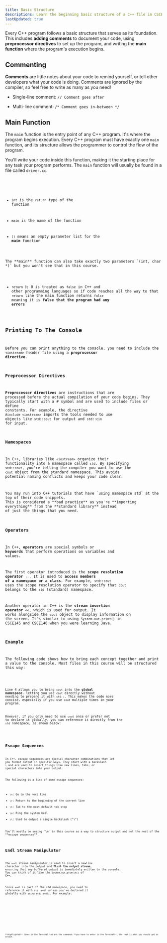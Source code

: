 ```yaml
---
title: Basic Structure
descriptions: Learn the beginning basic structure of a C++ file in CSCE240.
lastUpdated: true
---
```


Every C++ program follows a basic structure that serves as its foundation. 
This includes **adding comments** to document your code, using **preprocessor 
directives** to set up the program, and writing the **main function** where 
the program's execution begins. 

## Commenting

**Comments** are little notes about your code to remind yourself, or tell other 
developers what your code is doing. Comments are ignored by the compiler, so 
feel free to write as many as you need!

- Single-line comment: `// Comment goes after`

- Multi-line comment: `/* Comment goes in-between */`

## Main Function

The `main` function is the entry point of any C++ program. It's where the program begins 
execution. Every C++ program must have exactly one `main` function, and its structure 
allows the programmer to control the flow of the program. 

You'll write your code inside 
this function, making it the starting place for any task your program performs.
The `main` function will usually be found in a file called `driver.cc`.


<Code title="driver.cc" lang="cpp" code={code.main} />

- `int` is the `return` type of the function

- `main` is the name of the function

- `()` means an empty parameter list for the **main** function

<Aside>The **main** function can also take exactly two parameters `(int, char *)` but you won't see that in this course.</Aside>

- `return 0;` 0 is treated as `false` in C++ and other programming languages so if code reaches all the way to that `return` line 
the main function returns `false` meaning it is **false that the program had any errors**

## Printing To The Console

Before you can print anything to the console, you need to include the `<iostream>` header file using a **preprocessor directive**.

### Preprocessor Directives

**Preprocessor directives** are instructions that are processed before the actual 
compilation of your code begins. They typically start with a # symbol and are 
used to include files or define constants. For example, the directive `#include <iostream>` 
imports the tools needed to use objects like `std::cout` for output and 
`std::cin` for input.

### Namespaces

In C++, libraries like `<iostream>` organize their functionality into a namespace called `std`. 
By specifying `std::cout`, you're telling the compiler you want to use the `cout` object from the 
standard namespace. This avoids potential naming conflicts and keeps your code clear.

<Aside type="danger">
You may run into C++ tutorials that have `using namespace std` at the top of their code snippets. 
This is considered a **bad practice** as you're **importing everything** from the **standard library** instead 
of just the things that you need.
</Aside>

### Operators

In C++, **operators** are special symbols or **keywords** that perform operations on variables and values.

The first operator introduced is the **scope resolution operator** `::`. It is used to **access
members of a namespace or a class**. For example, `std::cout` uses the scope resolution operator 
to specify that `cout` belongs to the `std` (standard) namespace.

Another operator in C++ is the **stream insertion 
operator** `<<`, which is used for output. It works alongside the `cout` object to 
display information on the screen. It's similar to using `System.out.print()` in CSCE145 
and CSCE146 when you were learning Java.

### Example

The following code shows how to bring each concept together and print a value to the console. 
Most files in this course will be structured this way:

<Code title="driver.cc" lang="cpp" code={code.printing}/>

Line 4 allows you to bring `cout` into the **global namespace**, 
letting you use `cout` directly without needing to prepend it 
with `std::`. This makes the code more concise, especially if 
you use `cout` multiple times in your program.

However, if you only need to use `cout` once or prefer not to 
declare it globally, you can reference it directly from the 
`std` namespace, as shown below:

<Code title="driver.cc" lang="cpp" code={code.localCout}/>

## Escape Sequences

In C++, escape sequences are special character combinations that 
let you format output in specific ways. They start with a backslash `\` 
and are used to insert things like new lines, tabs, or special characters 
into your output.

The following is a list of some escape sequences:

- `\n`: Go to the next line
- `\r`: Return to the beginning of the current line
- `\t`: Tab to the next default tab stop
- `\a`: Ring the system bell
- `\\`: Used to output a single backslash ("\\")

<Aside>You'll mostly be seeing `\n` in this course as a way to structure output and not the rest of the **escape sequences**.</Aside>

## Endl Stream Manipulator

The `endl` stream manipulator is used to insert a newline character 
into the output and **flush the output stream**, ensuring that any 
buffered output is immediately written to the console. You can think 
of it like the `System.out.println()` of C++.

Since `endl` is part of the std namespace, you need to reference it with 
`std::endl` unless you've declared it globally with `using std::endl;`. For example:


<Tabs>

<TabItem label="Driver" icon="rocket">
    <Code title="driver.cc" lang="cpp" code={code.endl} />
</TabItem>

<TabItem label="Terminal" icon="laptop">
    <Code lang="bash" code={code.endlTerminal} mark={[1,2]} />
</TabItem>

</Tabs>

<Aside>**Highlighted** lines in the Terminal tab are the commands **you have to enter in the Terminal**, the rest is what you should get as output.</Aside>

